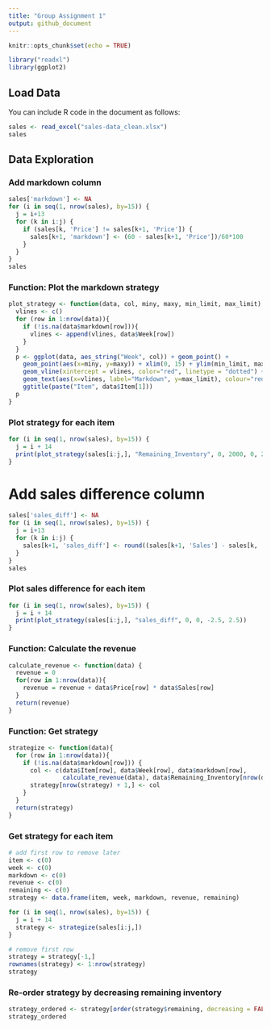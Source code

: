 ```yaml
---
title: "Group Assignment 1"
output: github_document
---
```


```r
knitr::opts_chunk$set(echo = TRUE)

library("readxl")
library(ggplot2)
```

## Load Data

You can include R code in the document as follows:

```r
sales <- read_excel("sales-data_clean.xlsx")
sales
```

## Data Exploration

### Add markdown column

```r
sales['markdown'] <- NA
for (i in seq(1, nrow(sales), by=15)) {
  j = i+13
  for (k in i:j) {
    if (sales[k, 'Price'] != sales[k+1, 'Price']) {
      sales[k+1, 'markdown'] <- (60 - sales[k+1, 'Price'])/60*100
    }
  }
}
sales
```

### Function: Plot the markdown strategy

```r
plot_strategy <- function(data, col, miny, maxy, min_limit, max_limit) {
  vlines <- c()
  for (row in 1:nrow(data)){
    if (!is.na(data$markdown[row])){
      vlines <- append(vlines, data$Week[row])
    }
  }
  p <- ggplot(data, aes_string("Week", col)) + geom_point() +
    geom_point(aes(x=miny, y=maxy)) + xlim(0, 15) + ylim(min_limit, max_limit) +
    geom_vline(xintercept = vlines, color="red", linetype = "dotted") + 
    geom_text(aes(x=vlines, label="Markdown", y=max_limit), colour="red") +
    ggtitle(paste("Item", data$Item[1]))
  p
}
```

### Plot strategy for each item

```r
for (i in seq(1, nrow(sales), by=15)) {
  j = i + 14
  print(plot_strategy(sales[i:j,], "Remaining_Inventory", 0, 2000, 0, 2000))
}
```

# Add sales difference column

```r
sales['sales_diff'] <- NA
for (i in seq(1, nrow(sales), by=15)) {
  j = i+13
  for (k in i:j) {
    sales[k+1, 'sales_diff'] <- round((sales[k+1, 'Sales'] - sales[k, 'Sales']) / sales[k, 'Sales'], 2)
  }
}
sales
```

### Plot sales difference for each item

```r
for (i in seq(1, nrow(sales), by=15)) {
  j = i + 14
  print(plot_strategy(sales[i:j,], "sales_diff", 0, 0, -2.5, 2.5))
}
```

### Function: Calculate the revenue

```r
calculate_revenue <- function(data) {
  revenue = 0
  for(row in 1:nrow(data)){
    revenue = revenue + data$Price[row] * data$Sales[row]
  }
  return(revenue)
}
```

### Function: Get strategy

```r
strategize <- function(data){
  for (row in 1:nrow(data)){
    if (!is.na(data$markdown[row])) {
      col <- c(data$Item[row], data$Week[row], data$markdown[row], 
               calculate_revenue(data), data$Remaining_Inventory[nrow(data)])
      strategy[nrow(strategy) + 1,] <- col
    }
  }
  return(strategy)
}
```

### Get strategy for each item

```r
# add first row to remove later
item <- c(0)
week <- c(0)
markdown <- c(0)
revenue <- c(0)
remaining <- c(0)
strategy <- data.frame(item, week, markdown, revenue, remaining)

for (i in seq(1, nrow(sales), by=15)) {
  j = i + 14
  strategy <- strategize(sales[i:j,])
}

# remove first row
strategy = strategy[-1,]
rownames(strategy) <- 1:nrow(strategy)
strategy
```

### Re-order strategy by decreasing remaining inventory

```r
strategy_ordered <- strategy[order(strategy$remaining, decreasing = FALSE),]
strategy_ordered
```


